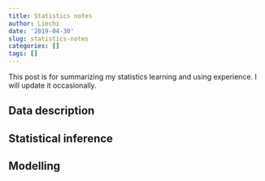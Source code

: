 ```yaml
---
title: Statistics notes
author: Liechi
date: '2019-04-30'
slug: statistics-notes
categories: []
tags: []
---
```

This post is for summarizing my statistics learning and using experience. I will update it occasionally. 

## Data description  

## Statistical inference

## Modelling 
